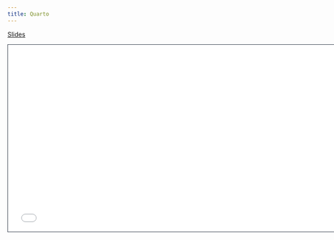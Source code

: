```yaml
---
title: Quarto
---
```


[Slides](slides/04-quarto.pdf)

```{=html}
<iframe class="slide-deck" src="slides/04-quarto.pdf" height="420" width="747" style="border: 1px solid #2e3846;"></iframe>
```
